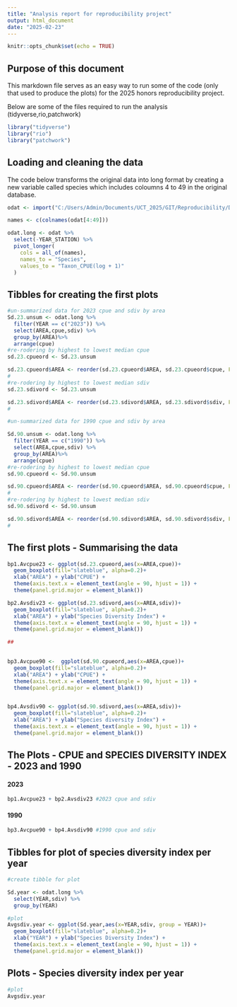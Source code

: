 ```yaml
---
title: "Analysis report for reproducibility project"
output: html_document
date: "2025-02-23"
---
```


```r
knitr::opts_chunk$set(echo = TRUE)
```

## Purpose of this document 

This markdown file serves as an easy way to run some of the code (only that used to produce the plots) for the 2025 honors reproducibility project.

Below are some of the files required to run the analysis (tidyverse,rio,patchwork)

```r
library("tidyverse")
library("rio")
library("patchwork")
```

## Loading and cleaning the data

The code below transforms the original data into long format by creating a new variable called species which includes coloumns 4 to 49 in the original database.

```r
odat <- import("C:/Users/Admin/Documents/UCT_2025/GIT/Reproducibility/DATA/YOYGroundfishBiodiv_Data.csv")

names <- c(colnames(odat[4:49]))

odat.long <- odat %>%
  select(-YEAR_STATION) %>%
  pivot_longer(
    cols = all_of(names),
    names_to = "Species",
    values_to = "Taxon_CPUE(log + 1)"
  )

```

## Tibbles for creating the first plots

```r

#un-summarized data for 2023 cpue and sdiv by area
Sd.23.unsum <- odat.long %>% 
  filter(YEAR == c("2023")) %>%
  select(AREA,cpue,sdiv) %>%
  group_by(AREA)%>%
  arrange(cpue)
#re-rodering by highest to lowest median cpue
sd.23.cpueord <- Sd.23.unsum 

sd.23.cpueord$AREA <- reorder(sd.23.cpueord$AREA, sd.23.cpueord$cpue, FUN = median, decreasing = TRUE)
#
#re-rodering by highest to lowest median sdiv
sd.23.sdivord <- Sd.23.unsum 

sd.23.sdivord$AREA <- reorder(sd.23.sdivord$AREA, sd.23.sdivord$sdiv, FUN = median, decreasing = TRUE)
#

#un-summarized data for 1990 cpue and sdiv by area

Sd.90.unsum <- odat.long %>% 
  filter(YEAR == c("1990")) %>%
  select(AREA,cpue,sdiv) %>%
  group_by(AREA)%>%
  arrange(cpue)
#re-rodering by highest to lowest median cpue
sd.90.cpueord <- Sd.90.unsum 

sd.90.cpueord$AREA <- reorder(sd.90.cpueord$AREA, sd.90.cpueord$cpue, FUN = median, decreasing = TRUE)
#
#re-rodering by highest to lowest median sdiv
sd.90.sdivord <- Sd.90.unsum 

sd.90.sdivord$AREA <- reorder(sd.90.sdivord$AREA, sd.90.sdivord$sdiv, FUN = median, decreasing = TRUE)
#
```

## The first plots - Summarising the data

```r
bp1.Avcpue23 <- ggplot(sd.23.cpueord,aes(x=AREA,cpue))+
  geom_boxplot(fill="slateblue", alpha=0.2)+ 
  xlab("AREA") + ylab("CPUE") +
  theme(axis.text.x = element_text(angle = 90, hjust = 1)) +
  theme(panel.grid.major = element_blank())

bp2.Avsdiv23 <- ggplot(sd.23.sdivord,aes(x=AREA,sdiv))+
  geom_boxplot(fill="slateblue", alpha=0.2)+ 
  xlab("AREA") + ylab("Species Diversity Index") +
  theme(axis.text.x = element_text(angle = 90, hjust = 1)) +
  theme(panel.grid.major = element_blank())

##

  
bp3.Avcpue90 <-  ggplot(sd.90.cpueord,aes(x=AREA,cpue))+
  geom_boxplot(fill="slateblue", alpha=0.2)+ 
  xlab("AREA") + ylab("CPUE") +
  theme(axis.text.x = element_text(angle = 90, hjust = 1)) +
  theme(panel.grid.major = element_blank())


bp4.Avsdiv90 <- ggplot(sd.90.sdivord,aes(x=AREA,sdiv))+
  geom_boxplot(fill="slateblue", alpha=0.2)+ 
  xlab("AREA") + ylab("Species diversity Index") +
  theme(axis.text.x = element_text(angle = 90, hjust = 1)) +
  theme(panel.grid.major = element_blank())

```

## The Plots - CPUE and SPECIES DIVERSITY INDEX - 2023 and 1990

#### 2023
```r
bp1.Avcpue23 + bp2.Avsdiv23 #2023 cpue and sdiv
```


#### 1990
```r
bp3.Avcpue90 + bp4.Avsdiv90 #1990 cpue and sdiv
```

## Tibbles for plot of species diversity index per year 
```r
#create tibble for plot

Sd.year <- odat.long %>% 
  select(YEAR,sdiv) %>%
  group_by(YEAR)

#plot
Avgsdiv.year <- ggplot(Sd.year,aes(x=YEAR,sdiv, group = YEAR))+
  geom_boxplot(fill="slateblue", alpha=0.2)+ 
  xlab("YEAR") + ylab("Species Diversity Index") +
  theme(axis.text.x = element_text(angle = 90, hjust = 1)) +
  theme(panel.grid.major = element_blank())
```

## Plots - Species diversity index per year 

```r
#plot
Avgsdiv.year
```
